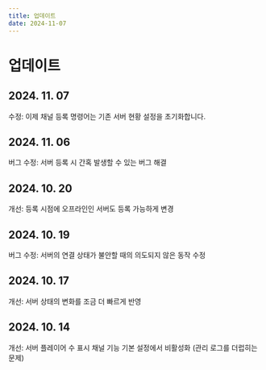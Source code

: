 ```yaml
---
title: 업데이트
date: 2024-11-07
---
```


# 업데이트
## 2024. 11. 07
수정: 이제 채널 등록 명령어는 기존 서버 현황 설정을 초기화합니다.

## 2024. 11. 06
버그 수정: 서버 등록 시 간혹 발생할 수 있는 버그 해결

## 2024. 10. 20
개선: 등록 시점에 오프라인인 서버도 등록 가능하게 변경

## 2024. 10. 19
버그 수정: 서버의 연결 상태가 불안할 때의 의도되지 않은 동작 수정

## 2024. 10. 17
개선: 서버 상태의 변화를 조금 더 빠르게 반영

## 2024. 10. 14
개선: 서버 플레이어 수 표시 채널 기능 기본 설정에서 비활성화 (관리 로그를 더럽히는 문제)